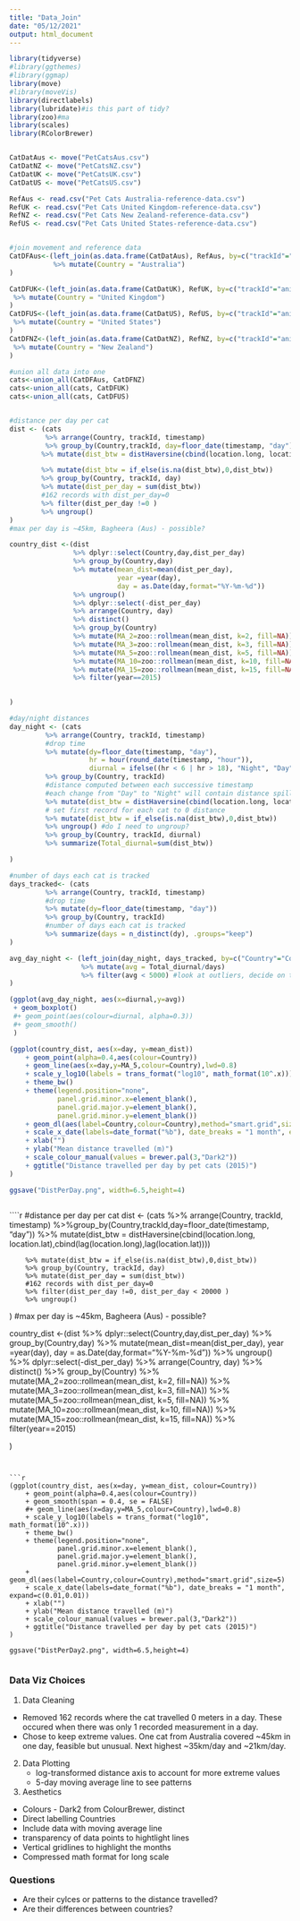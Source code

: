 ```yaml
---
title: "Data_Join"
date: "05/12/2021"
output: html_document
---
```


```r
library(tidyverse)
#library(ggthemes)
#library(ggmap)
library(move)
#library(moveVis)
library(directlabels)
library(lubridate)#is this part of tidy?
library(zoo)#ma
library(scales)
library(RColorBrewer)


CatDatAus <- move("PetCatsAus.csv") 
CatDatNZ <- move("PetCatsNZ.csv")  
CatDatUK <- move("PetCatsUK.csv") 
CatDatUS <- move("PetCatsUS.csv")  

RefAus <- read.csv("Pet Cats Australia-reference-data.csv")
RefUK <- read.csv("Pet Cats United Kingdom-reference-data.csv")
RefNZ <- read.csv("Pet Cats New Zealand-reference-data.csv")
RefUS <- read.csv("Pet Cats United States-reference-data.csv")


#join movement and reference data
CatDFAus<-(left_join(as.data.frame(CatDatAus), RefAus, by=c("trackId"="animal.id"))
           %>% mutate(Country = "Australia")
)

CatDFUK<-(left_join(as.data.frame(CatDatUK), RefUK, by=c("trackId"="animal.id"))
 %>% mutate(Country = "United Kingdom")
)
CatDFUS<-(left_join(as.data.frame(CatDatUS), RefUS, by=c("trackId"="animal.id"))
 %>% mutate(Country = "United States")
)
CatDFNZ<-(left_join(as.data.frame(CatDatNZ), RefNZ, by=c("trackId"="animal.id"))
 %>% mutate(Country = "New Zealand")
)

#union all data into one 
cats<-union_all(CatDFAus, CatDFNZ)
cats<-union_all(cats, CatDFUK)
cats<-union_all(cats, CatDFUS)


#distance per day per cat
dist <- (cats
         %>% arrange(Country, trackId, timestamp)
         %>% group_by(Country,trackId, day=floor_date(timestamp, "day"))
        %>% mutate(dist_btw = distHaversine(cbind(location.long, location.lat),cbind(lag(location.long),lag(location.lat))))

        %>% mutate(dist_btw = if_else(is.na(dist_btw),0,dist_btw))
        %>% group_by(Country, trackId, day)
        %>% mutate(dist_per_day = sum(dist_btw))
        #162 records with dist_per_day=0
        %>% filter(dist_per_day !=0 )
        %>% ungroup()
)
#max per day is ~45km, Bagheera (Aus) - possible?

country_dist <-(dist
                %>% dplyr::select(Country,day,dist_per_day)
                %>% group_by(Country,day)
                %>% mutate(mean_dist=mean(dist_per_day),
                           year =year(day),
                           day = as.Date(day,format="%Y-%m-%d"))
                %>% ungroup()
                %>% dplyr::select(-dist_per_day)
                %>% arrange(Country, day)
                %>% distinct()
                %>% group_by(Country)
                %>% mutate(MA_2=zoo::rollmean(mean_dist, k=2, fill=NA))
                %>% mutate(MA_3=zoo::rollmean(mean_dist, k=3, fill=NA))
                %>% mutate(MA_5=zoo::rollmean(mean_dist, k=5, fill=NA))
                %>% mutate(MA_10=zoo::rollmean(mean_dist, k=10, fill=NA))
                %>% mutate(MA_15=zoo::rollmean(mean_dist, k=15, fill=NA))
                %>% filter(year==2015)

  
)

#day/night distances
day_night <- (cats
         %>% arrange(Country, trackId, timestamp)
         #drop time
         %>% mutate(dy=floor_date(timestamp, "day"),
                    hr = hour(round_date(timestamp, "hour")),
                    diurnal = ifelse((hr < 6 | hr > 18), "Night", "Day"))
         %>% group_by(Country, trackId)
         #distance computed between each successive timestamp
         #each change from "Day" to "Night" will contain distance spillover
         %>% mutate(dist_btw = distHaversine(cbind(location.long, location.lat),cbind(lag(location.long),lag(location.lat))))
         # set first record for each cat to 0 distance
         %>% mutate(dist_btw = if_else(is.na(dist_btw),0,dist_btw))
         %>% ungroup() #do I need to ungroup?
         %>% group_by(Country, trackId, diurnal)
         %>% summarize(Total_diurnal=sum(dist_btw))

)

#number of days each cat is tracked
days_tracked<- (cats
         %>% arrange(Country, trackId, timestamp)
         #drop time
         %>% mutate(dy=floor_date(timestamp, "day"))
         %>% group_by(Country, trackId)
         #number of days each cat is tracked
         %>% summarize(days = n_distinct(dy), .groups="keep")
)

avg_day_night <- (left_join(day_night, days_tracked, by=c("Country"="Country", "trackId"="trackId"))
                  %>% mutate(avg = Total_diurnal/days)
                  %>% filter(avg < 5000) #look at outliers, decide on threshold
)
```

```r

(ggplot(avg_day_night, aes(x=diurnal,y=avg))
 + geom_boxplot()
 #+ geom_point(aes(colour=diurnal, alpha=0.3))
 #+ geom_smooth()
 )
```


```r


(ggplot(country_dist, aes(x=day, y=mean_dist))
    + geom_point(alpha=0.4,aes(colour=Country))
    + geom_line(aes(x=day,y=MA_5,colour=Country),lwd=0.8)
    + scale_y_log10(labels = trans_format("log10", math_format(10^.x)))
    + theme_bw()
    + theme(legend.position="none",
            panel.grid.minor.x=element_blank(),
            panel.grid.major.y=element_blank(),
            panel.grid.minor.y=element_blank())
    + geom_dl(aes(label=Country,colour=Country),method="smart.grid",size=5)
    + scale_x_date(labels=date_format("%b"), date_breaks = "1 month", expand=c(0.01,0.01))
    + xlab("")
    + ylab("Mean distance travelled (m)")
    + scale_colour_manual(values = brewer.pal(3,"Dark2"))
    + ggtitle("Distance travelled per day by pet cats (2015)")
)

ggsave("DistPerDay.png", width=6.5,height=4)



```

````r
#distance per day per cat
dist <- (cats
         %>% arrange(Country, trackId, timestamp)
         %>%group_by(Country,trackId,day=floor_date(timestamp, "day"))
        %>% mutate(dist_btw = distHaversine(cbind(location.long, location.lat),cbind(lag(location.long),lag(location.lat))))

        %>% mutate(dist_btw = if_else(is.na(dist_btw),0,dist_btw))
        %>% group_by(Country, trackId, day)
        %>% mutate(dist_per_day = sum(dist_btw))
        #162 records with dist_per_day=0
        %>% filter(dist_per_day !=0, dist_per_day < 20000 )
        %>% ungroup()
)
#max per day is ~45km, Bagheera (Aus) - possible?

country_dist <-(dist
                %>% dplyr::select(Country,day,dist_per_day)
                %>% group_by(Country,day)
                %>% mutate(mean_dist=mean(dist_per_day),
                           year =year(day),
                           day = as.Date(day,format="%Y-%m-%d"))
                %>% ungroup()
                %>% dplyr::select(-dist_per_day)
                %>% arrange(Country, day)
                %>% distinct()
                %>% group_by(Country)
                %>% mutate(MA_2=zoo::rollmean(mean_dist, k=2, fill=NA))
                %>% mutate(MA_3=zoo::rollmean(mean_dist, k=3, fill=NA))
                %>% mutate(MA_5=zoo::rollmean(mean_dist, k=5, fill=NA))
                %>% mutate(MA_10=zoo::rollmean(mean_dist, k=10, fill=NA))
                %>% mutate(MA_15=zoo::rollmean(mean_dist, k=15, fill=NA))
                %>% filter(year==2015)

  
)


```


```r

(ggplot(country_dist, aes(x=day, y=mean_dist, colour=Country))
    + geom_point(alpha=0.4,aes(colour=Country))
    + geom_smooth(span = 0.4, se = FALSE)
    #+ geom_line(aes(x=day,y=MA_5,colour=Country),lwd=0.8)
    + scale_y_log10(labels = trans_format("log10", math_format(10^.x)))
    + theme_bw()
    + theme(legend.position="none",
            panel.grid.minor.x=element_blank(),
            panel.grid.major.y=element_blank(),
            panel.grid.minor.y=element_blank())
    + geom_dl(aes(label=Country,colour=Country),method="smart.grid",size=5)
    + scale_x_date(labels=date_format("%b"), date_breaks = "1 month", expand=c(0.01,0.01))
    + xlab("")
    + ylab("Mean distance travelled (m)")
    + scale_colour_manual(values = brewer.pal(3,"Dark2"))
    + ggtitle("Distance travelled per day by pet cats (2015)")
)

ggsave("DistPerDay2.png", width=6.5,height=4)


```
### Data Viz Choices

1. Data Cleaning
  * Removed 162 records where the cat travelled 0 meters in a day. These occured when there was only 1 recorded measurement in a day.
  * Chose to keep extreme values. One cat from Australia covered ~45km in one day, feasible but unusual. Next highest ~35km/day and ~21km/day.
2. Data Plotting
   * log-transformed distance axis to account for more extreme values
   * 5-day moving average line to see patterns
2. Aesthetics
  * Colours - Dark2 from ColourBrewer, distinct
  * Direct labelling Countries
  * Include data with moving average line
  * transparency of data points to hightlight lines
  * Vertical gridlines to highlight the months
  * Compressed math format for long scale
  
### Questions 

* Are their cylces or patterns to the distance travelled? 
* Are their differences between countries?